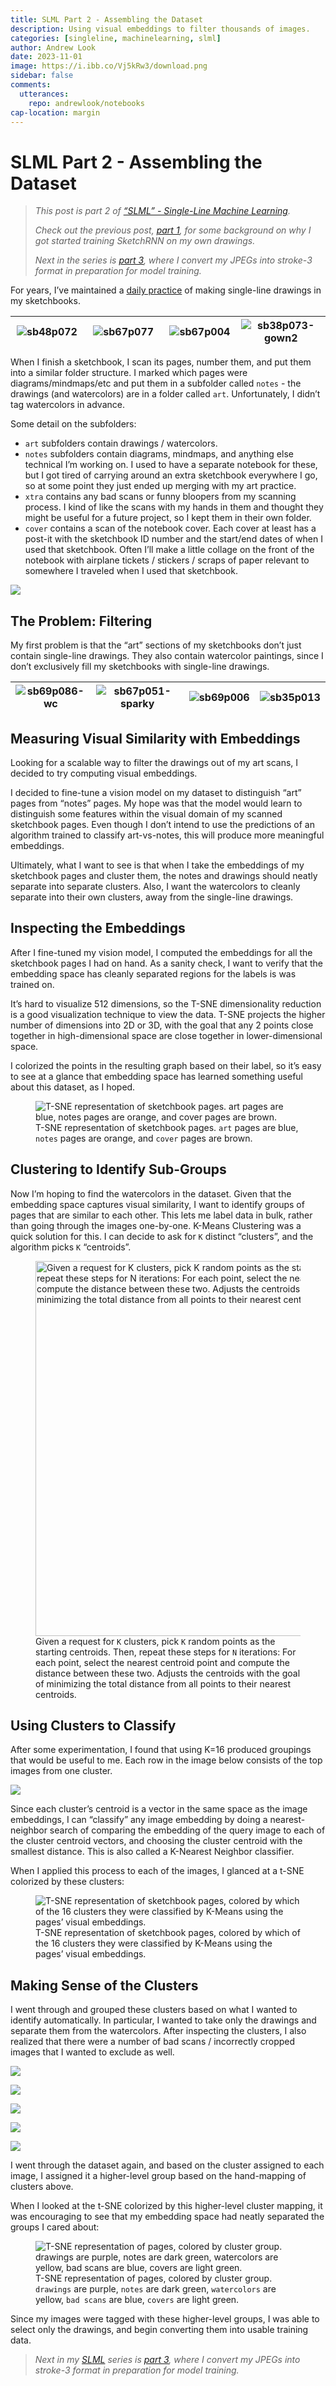 ```yaml
---
title: SLML Part 2 - Assembling the Dataset
description: Using visual embeddings to filter thousands of images.
categories: [singleline, machinelearning, slml]
author: Andrew Look
date: 2023-11-01
image: https://i.ibb.co/Vj5kRw3/download.png
sidebar: false
comments:
  utterances:
    repo: andrewlook/notebooks
cap-location: margin
---
```


# SLML Part 2 - Assembling the Dataset

> _This post is part 2 of ["SLML" - Single-Line Machine Learning](/projects/slml.qmd)._
> 
> _Check out the previous post, [part 1](./slml_part1.qmd), for some background on why I got started training SketchRNN on my own drawings._
>
> _Next in the series is [part 3](./slml_part3.qmd), where I convert my JPEGs into stroke-3 format in preparation for model training._

For years, I've maintained a [daily practice](./slml_part0.qmd) of making single-line drawings in my sketchbooks. 

:::{.column-page}
| ![sb48p072](https://i.ibb.co/TrdbwR2/sb48p072.jpg) | ![sb67p077](https://i.ibb.co/xfqZZF0/sb67p077.jpg)<br> | ![sb67p004](https://i.ibb.co/5MtbpVL/sb67p004.jpg) | ![sb38p073-gown2](https://i.ibb.co/RvJ6DpK/sb38p073-gown2.jpg) |
| -------------------------------------------------- | ------------------------------------------------------ | -------------------------------------------------- | -------------------------------------------------------------- |
:::

When I finish a sketchbook, I scan its pages, number them, and put them into a similar folder structure. I marked which pages were diagrams/mindmaps/etc and put them in a subfolder called `notes` - the drawings (and watercolors) are in a folder called `art`. Unfortunately, I didn't tag watercolors in advance. 

Some detail on the subfolders:

- `art` subfolders contain drawings / watercolors.
- `notes` subfolders contain diagrams, mindmaps, and anything else technical I'm working on. I used to have a separate notebook for these, but I got tired of carrying around an extra sketchbook everywhere I go, so at some point they just ended up merging with my art practice.
- `xtra` contains any bad scans or funny bloopers from my scanning process. I kind of like the scans with my hands in them and thought they might be useful for a future project, so I kept them in their own folder.
- `cover` contains a scan of the notebook cover. Each cover at least has a post-it with the sketchbook ID number and the start/end dates of when I used that sketchbook. Often I'll make a little collage on the front of the notebook with airplane tickets / stickers / scraps of paper relevant to somewhere I traveled when I used that sketchbook.

:::{.column-body}
![](https://i.ibb.co/BjQhB4t/folder-list-view.png)
:::

<!-- 
![folder-icons](https://i.ibb.co/RD2K7SJ/folder-icons.png)
![short-sb-flipping-art2](https://i.ibb.co/6s5qxJp/short-sb-flipping-art2.gif)
-->

## The Problem: Filtering

My first problem is that the "art" sections of my sketchbooks don't just contain single-line drawings. They also contain watercolor paintings, since I don't exclusively fill my sketchbooks with single-line drawings.

:::{.column-page}
| ![sb69p086-wc](https://i.ibb.co/Qrf23tn/sb69p086-wc.jpg) | ![sb67p051-sparky](https://i.ibb.co/Hd4zsKb/sb67p051-sparky.jpg) | ![sb69p006](https://i.ibb.co/0Zr2MNT/sb69p006.jpg) | ![sb35p013](https://i.ibb.co/sFkp4D8/sb35p013.jpg) |
| -------------------------------------------------------- | ---------------------------------------------------------------- | -------------------------------------------------- | -------------------------------------------------- |
:::

## Measuring Visual Similarity with Embeddings

Looking for a scalable way to filter the drawings out of my art scans, I decided to try computing visual embeddings.

<!-- I only labeled "notes" and "art" separately but didn't separate "watercolors" into their own category distinct from "drawings". The labeled data I had turned out to be useful. -->

I decided to fine-tune a vision model on my dataset to distinguish "art" pages from "notes" pages. My hope was that the model would learn to distinguish some features within the visual domain of my scanned sketchbook pages. Even though I don't intend to use the predictions of an algorithm trained to classify art-vs-notes, this will produce more meaningful embeddings.

<!-- In the past, I've found that vision models trained on standard datasets like ImageNet can produce nonsensical results when they're shown black-and-white scanned images. ImageNet consists mostly of photographs, which contain a wide distribution of colors - there aren't a lot of images in there where the majority of pixels are white. -->

Ultimately, what I want to see is that when I take the embeddings of my sketchbook pages and cluster them, the notes and drawings should neatly separate into separate clusters. Also, I want the watercolors to cleanly separate into their own clusters, away from the single-line drawings.

## Inspecting the Embeddings

After I fine-tuned my vision model, I computed the embeddings for all the sketchbook pages I had on hand. As a sanity check, I want to verify that the embedding space has cleanly separated regions for the labels is was trained on. 

It's hard to visualize 512 dimensions, so the T-SNE dimensionality reduction is a good visualization technique to view the data. T-SNE projects the higher number of dimensions into 2D or 3D, with the goal that any 2 points close together in high-dimensional space are close together in lower-dimensional space. 

I colorized the points in the resulting graph based on their label, so it's easy to see at a glance that embedding space has learned something useful about this dataset, as I hoped.

![T-SNE representation of sketchbook pages. `art` pages are blue, `notes` pages are orange, and `cover` pages are brown.](https://i.ibb.co/NmMdwJS/tsne-folders.png)

## Clustering to Identify Sub-Groups

Now I'm hoping to find the watercolors in the dataset. Given that the embedding space captures visual similarity, I want to identify groups of pages that are similar to each other. This lets me label data in bulk, rather than going through the images one-by-one. K-Means Clustering was a quick solution for this. I can decide to ask for `K` distinct "clusters", and the algorithm picks `K` "centroids". 

![Given a request for `K` clusters, pick `K` random points as the starting centroids. Then, repeat these steps for `N` iterations: For each point, select the nearest centroid point and compute the distance between these two. Adjusts the centroids with the goal of minimizing the total distance from all points to their nearest centroids.](https://shabal.in/visuals/kmeans/bottom.gif){width=600}

<!-- https://shabal.in/visuals/kmeans/5.html -->

## Using Clusters to Classify

After some experimentation, I found that using K=16 produced groupings that would be useful to me. Each row in the image below consists of the top images from one cluster.

:::{.column-page}
![](https://i.ibb.co/Vj5kRw3/download.png)
:::

Since each cluster's centroid is a vector in the same space as the image embeddings, I can "classify" any image embedding by doing a nearest-neighbor search of comparing the embedding of the query image to each of the cluster centroid vectors, and choosing the cluster centroid with the smallest distance. This is also called a K-Nearest Neighbor classifier.

When I applied this process to each of the images, I glanced at a t-SNE colorized by these clusters:

![T-SNE representation of sketchbook pages, colored by which of the 16 clusters they were classified by K-Means using the pages' visual embeddings.](https://i.ibb.co/hsbWBGs/tsne-clusters20.png)

<!-- I've also saved the centroids, so that if I add new images I can map them to the same set of clusters. -->

## Making Sense of the Clusters

I went through and grouped these clusters based on what I wanted to identify automatically. In particular, I wanted to take only the drawings and separate them from the watercolors. After inspecting the clusters, I also realized that there were a number of bad scans / incorrectly cropped images that I wanted to exclude as well.

:::{.column-page}
![](https://i.ibb.co/R3fg2X3/download-1.png)

![](https://i.ibb.co/hYq2X4p/download-2.png)

![](https://i.ibb.co/87L8R80/download-3.png)

![](https://i.ibb.co/Pm4t6j7/download-5.png)

![](https://i.ibb.co/k8LNmGN/download-4.png)
:::

I went through the dataset again, and based on the cluster assigned to each image, I assigned it a higher-level group based on the hand-mapping of clusters above. 

When I looked at the t-SNE colorized by this higher-level cluster mapping, it was encouraging to see that my embedding space had neatly separated the groups I cared about:

![T-SNE representation of pages, colored by cluster group. `drawings` are purple, `notes` are dark green, `watercolors` are yellow, `bad scans` are blue, `covers` are light green.](https://i.ibb.co/wQPXG0Q/tsne-clusters5.png)

Since my images were tagged with these higher-level groups, I was able to select only the drawings, and begin converting them into usable training data.

> _Next in my [SLML](/projects/slml.qmd) series is [part 3](./slml_part3.qmd), where I convert my JPEGs into stroke-3 format in preparation for model training._